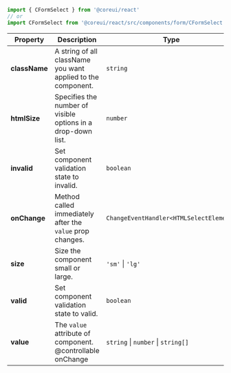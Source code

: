
```jsx
import { CFormSelect } from '@coreui/react'
// or
import CFormSelect from '@coreui/react/src/components/form/CFormSelect'
```

| Property | Description | Type | Default |
| --- | --- | --- | --- |
| **className** | A string of all className you want applied to the component. | `string` | - |
| **htmlSize** | Specifies the number of visible options in a drop-down list. | `number` | - |
| **invalid** | Set component validation state to invalid. | `boolean` | - |
| **onChange** | Method called immediately after the `value` prop changes. | `ChangeEventHandler<HTMLSelectElement>` | - |
| **size** | Size the component small or large. | `'sm'` \| `'lg'` | - |
| **valid** | Set component validation state to valid. | `boolean` | - |
| **value** | The `value` attribute of component.<br/>@controllable onChange | `string` \| `number` \| `string[]` | - |
